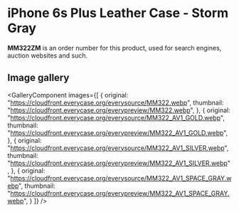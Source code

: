 
# iPhone 6s Plus Leather Case - Storm Gray

<Callout type='info' emoji='👉🏻'>**MM322ZM** is an order number for this product, used for search engines, auction websites and such.</Callout>

## Image gallery

<GalleryComponent
    images={[
      {
        original: "https://cloudfront.everycase.org/everysource/MM322.webp",
        thumbnail: "https://cloudfront.everycase.org/everypreview/MM322.webp",
      },
      {
        original: "https://cloudfront.everycase.org/everysource/MM322_AV1_GOLD.webp",
        thumbnail: "https://cloudfront.everycase.org/everypreview/MM322_AV1_GOLD.webp",
      },
      {
        original: "https://cloudfront.everycase.org/everysource/MM322_AV1_SILVER.webp",
        thumbnail: "https://cloudfront.everycase.org/everypreview/MM322_AV1_SILVER.webp",
      },
      {
        original: "https://cloudfront.everycase.org/everysource/MM322_AV1_SPACE_GRAY.webp",
        thumbnail: "https://cloudfront.everycase.org/everypreview/MM322_AV1_SPACE_GRAY.webp",
      }
    ]}
  />
